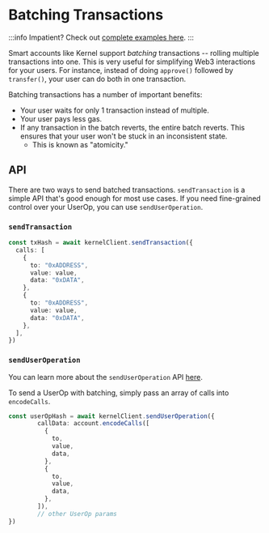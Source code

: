 # Batching Transactions

:::info
Impatient?  Check out [complete examples here](https://github.com/zerodevapp/zerodev-examples/tree/main/batch-transactions).
:::

Smart accounts like Kernel support *batching* transactions -- rolling multiple transactions into one.  This is very useful for simplifying Web3 interactions for your users.  For instance, instead of doing `approve()` followed by `transfer()`, your user can do both in one transaction.

Batching transactions has a number of important benefits:

- Your user waits for only 1 transaction instead of multiple.
- Your user pays less gas.
- If any transaction in the batch reverts, the entire batch reverts. This ensures that your user won't be stuck in an inconsistent state.
  - This is known as "atomicity."

## API

There are two ways to send batched transactions.  `sendTransaction` is a simple API that's good enough for most use cases.  If you need fine-grained control over your UserOp, you can use `sendUserOperation`.

### `sendTransaction`

```typescript
const txHash = await kernelClient.sendTransaction({
  calls: [
    {
      to: "0xADDRESS",
      value: value,
      data: "0xDATA",
    },
    {
      to: "0xADDRESS",
      value: value,
      data: "0xDATA",
    },
  ],
})
```

### `sendUserOperation`

You can learn more about the `sendUserOperation` API [here](/sdk/core-api/send-transactions#sending-raw-userops).

To send a UserOp with batching, simply pass an array of calls into `encodeCalls`.

```typescript
const userOpHash = await kernelClient.sendUserOperation({
        callData: account.encodeCalls([
          {
            to,
            value,
            data,
          },
          {
            to,
            value,
            data,
          },
        ]),
        // other UserOp params
})
```